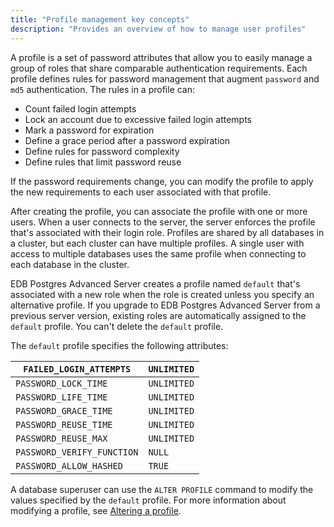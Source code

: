 ```yaml
---
title: "Profile management key concepts"
description: "Provides an overview of how to manage user profiles"
---
```


A profile is a set of password attributes that allow you to easily manage a group of roles that share comparable authentication requirements. Each profile defines rules for password management that augment `password` and `md5` authentication. The rules in a profile can:

-   Count failed login attempts
-   Lock an account due to excessive failed login attempts
-   Mark a password for expiration
-   Define a grace period after a password expiration
-   Define rules for password complexity
-   Define rules that limit password reuse

If the password requirements change, you can modify the profile to apply the new requirements to each user associated with that profile.

After creating the profile, you can associate the profile with one or more users. When a user connects to the server, the server enforces the profile that's associated with their login role. Profiles are shared by all databases in a cluster, but each cluster can have multiple profiles. A single user with access to multiple databases uses the same profile when connecting to each database in the cluster.

EDB Postgres Advanced Server creates a profile named `default` that's associated with a new role when the role is created unless you specify an alternative profile. If you upgrade to EDB Postgres Advanced Server from a previous server version, existing roles are automatically assigned to the `default` profile. You can't delete the `default` profile.

The `default` profile specifies the following attributes:

| `FAILED_LOGIN_ATTEMPTS`    | `UNLIMITED` | 
| -------------------------- | ----------- | 
| `PASSWORD_LOCK_TIME`       | `UNLIMITED` | 
| `PASSWORD_LIFE_TIME`       | `UNLIMITED` | 
| `PASSWORD_GRACE_TIME`      | `UNLIMITED` | 
| `PASSWORD_REUSE_TIME`      | `UNLIMITED` | 
| `PASSWORD_REUSE_MAX`       | `UNLIMITED` | 
| `PASSWORD_VERIFY_FUNCTION` | `NULL`      | 
| `PASSWORD_ALLOW_HASHED`    | `TRUE`      | 

A database superuser can use the `ALTER PROFILE` command to modify the values specified by the `default` profile. For more information about modifying a profile, see [Altering a profile](02_altering_a_profile/#altering_a_profile).

